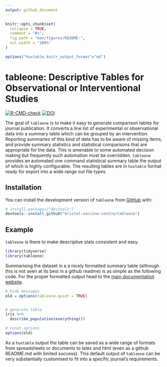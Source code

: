 ```yaml
---
output: github_document
---
```


<!-- README.md is generated from README.Rmd. Please edit that file -->

```r
knitr::opts_chunk$set(
  collapse = TRUE,
  comment = "#>",
  fig.path = "man/figures/README-",
  out.width = "100%"
)

options("huxtable.knitr_output_format"="md")

```


# tableone: Descriptive Tables for Observational or Interventional Studies

<!-- badges: start -->
[![R-CMD-check](https://github.com/bristol-vaccine-centre/tableone/actions/workflows/R-CMD-check.yaml/badge.svg)](https://github.com/bristol-vaccine-centre/tableone/actions/workflows/R-CMD-check.yaml)
[![DOI](https://zenodo.org/badge/551386697.svg)](https://zenodo.org/badge/latestdoi/551386697)
<!-- badges: end -->

The goal of `tableone` is to make it easy to generate comparison tables for journal
publication. It converts a line list of experimental or observational data into
a summary table which can be grouped by an intervention. Reporting summaries of
this kind of data has to be aware of missing items, and provide summary statistics
and statistical comparisons that are appropriate for the data. This is amenable 
to some automated decision making but frequently such automation must be 
overridden. `tableone` provides an automated one command statistical summary
table the output of which is highly configurable. The resulting tables are 
in `huxtable` format ready for export into a wide range out file types.

## Installation

You can install the development version of `tableone` from 
[GitHub](https://github.com/bristol-vaccine-centre/tableone) with:

``` r
# install.packages("devtools")
devtools::install_github("bristol-vaccine-centre/tableone")
```

## Example

`tableone` is there to make descriptive stats consistent and easy. 

```r
library(tidyverse)
library(tableone)

```

Summarising the dataset in a a nicely formatted summary table (although this is
not seen at its best in a github readme) is as simple as the following code. For
the proper formatted output head to the [main documentation
website](https://bristol-vaccine-centre.github.io/tableone/).

```r
# hide messages 
old = options(tableone.quiet = TRUE)


# generate table 
iris %>% 
  describe_population(everything())

# reset options
options(old)
```

As a `huxtable` output the table can be saved as a wide range of formats from
spreadsheets or documents to latex and html (even as a github README.md with 
limited success). This default output of `tableone` can be very substantially 
customised to fit into a specific journal's requirements.
